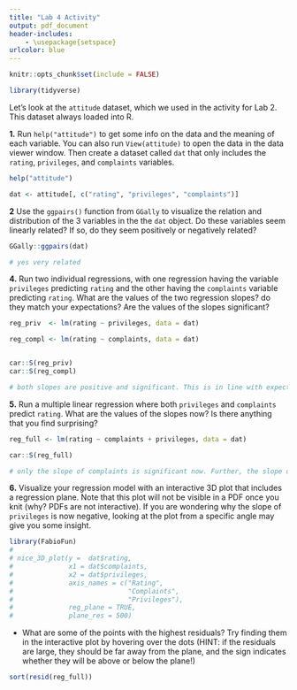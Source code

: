 ```yaml
---
title: "Lab 4 Activity"
output: pdf_document
header-includes:
    - \usepackage{setspace}
urlcolor: blue
---
```


```r
knitr::opts_chunk$set(include = FALSE)
```

\onehalfspacing

```r
library(tidyverse)
```

Let's look at the `attitude` dataset, which we used in the activity for Lab 2. This dataset always loaded into R.

**1.** Run `help("attitude")` to get some info on the data and the meaning of each variable. You can also run `View(attitude)` to open the data in the data viewer window. Then create a dataset called `dat` that only includes the `rating`, `privileges`, and `complaints` variables. 

```r
help("attitude")

dat <- attitude[, c("rating", "privileges", "complaints")]
```

**2** Use the `ggpairs()` function from `GGally` to visualize the relation and distribution of the 3 variables in the the `dat` object. Do these variables seem linearly related? If so, do they seem positively or negatively related?

```r
GGally::ggpairs(dat)

# yes very related
```

**4.** Run two individual regressions, with one regression having the variable `privileges` predicting `rating` and the other having the `complaints` variable predicting `rating`. What are the values of the two regression slopes? do they match your expectations? Are the values of the slopes significant?


```r
reg_priv  <- lm(rating ~ privileges, data = dat) 

reg_compl <- lm(rating ~ complaints, data = dat)   


car::S(reg_priv)
car::S(reg_compl)

# both slopes are positive and significant. This is in line with expectations given that the previous plots both showed postive relations among the variables. 
```

**5.** Run a multiple linear regression where both `privileges` and `complaints` predict `rating`. What are the values of the slopes now? Is there anything that you find surprising? 


```r
reg_full <- lm(rating ~ complaints + privileges, data = dat)

car::S(reg_full)

# only the slope of complaints is significant now. Further, the slope of privileges is now negative (!). This happens because complaints is positively correlated with privileges. 
```


**6.** Visualize your regression model with an interactive 3D plot that includes a regression plane. Note that this plot will not be visible in a PDF once you knit (why? PDFs are not interactive). If you are wondering why the slope of `privileges` is now negative, looking at the plot from a specific angle may give you some insight. 

```r
library(FabioFun)
# 
# nice_3D_plot(y =  dat$rating,
#              x1 = dat$complaints,
#              x2 = dat$privileges,
#              axis_names = c("Rating", 
#                             "Complaints", 
#                             "Privileges"),
#              reg_plane = TRUE,
#              plane_res = 500)
```


- What are some of the points with the highest residuals? Try finding them in the interactive plot by hovering over the dots (HINT: if the residuals are large, they should be far away from the plane, and the sign indicates whether they will be above or below the plane!)

```r
sort(resid(reg_full))
```



